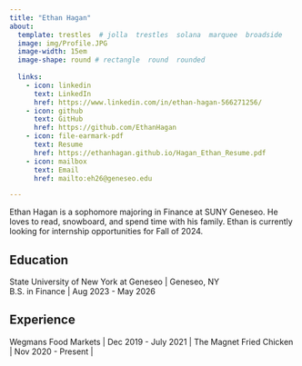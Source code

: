 ```yaml
---
title: "Ethan Hagan"
about: 
  template: trestles  # jolla  trestles  solana  marquee  broadside
  image: img/Profile.JPG
  image-width: 15em
  image-shape: round # rectangle  round  rounded
  
  links:
    - icon: linkedin
      text: LinkedIn
      href: https://www.linkedin.com/in/ethan-hagan-566271256/
    - icon: github
      text: GitHub
      href: https://github.com/EthanHagan
    - icon: file-earmark-pdf
      text: Resume
      href: https://ethanhagan.github.io/Hagan_Ethan_Resume.pdf
    - icon: mailbox
      text: Email
      href: mailto:eh26@geneseo.edu

---
```



Ethan Hagan is a sophomore majoring in Finance at SUNY Geneseo. He loves to read, snowboard, and spend time with his family. Ethan is currently looking for internship opportunities for Fall of 2024. 

## Education

State University of New York at Geneseo | Geneseo, NY <br>
B.S. in Finance | Aug 2023 - May 2026 <br>


## Experience

Wegmans Food Markets | Dec 2019 - July 2021 | The Magnet Fried Chicken | Nov 2020 - Present | 


